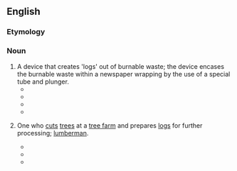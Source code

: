 ==English==

===Etymology===
{{compound|en|log|maker}}

===Noun===
{{en-noun}}

# A device that creates 'logs' out of burnable waste; the device encases the burnable waste within a newspaper wrapping by the use of a special tube and plunger.
#* {{quote-book|en|year=1983 |title=Clean Air - Volume 13, Issues 1-4 |page=108 |passage=The Advertising Standards Authority concluded that the complaint was justified, noting that under the Act, authorisation for fuels produced by the "'''logmaker'''" would be unlikely since manufacture could not be controlled to a sufficient degree to ensure uniform quality of any fuel produced. }}
#* {{quote-book|en|year=2011  |title=Save the planet: 52 brilliant ideas for rescuing our world  |author=Natalia Marshall  |page=93 |ISBN=1908189215 |passage=You need to soak the paper in water, squash it into the '''logmaker''' and squeeze down the handles. }}
#* {{quote-book|en|year=2012 |title=This Cold House: The Simple Science of Energy Efficiency |author=Colin Smith   |page= |ISBN=1421410443 |passage=In fact nowadays, you can buy hand-cranked '''log-makers''' that will compact your newspapers, which are also cellulose, into handy burnable briquettes -- useful if you are miles from recycling facilities. }}
#* {{quote-newsgroup|en|date=May 1, 2014|author=John|title= Paper Log Maker |url=|newsgroup=lowery278trouperide|passage=y'know those paper '''logmakers''' where you soak some newspaper and then put it in a metal box and pull the handles to compress it? I have tried to this. }}
# {{lb|en|UK}} One who [[cut]]s [[tree]]s at a [[tree farm]] and prepares [[log]]s for further processing; [[lumberman]].
#* {{quote-book|en|year=1922 |title=Canada Lumberman and Woodworker - Volume 42 |page=50 |passage=So, on the alert for any sound which might enable him to locate '''logmaker''' or roadcutter who would put him on the track of Angus, he tramped along and it was not long before his attention was rewarded. }}
#* {{quote-book|en|year=1993  |title=Managing New Zealand's Forests for Future Markets |author=John Galbraith |passage=Log making exhibited a workload which could be classified as moderate to heavy because the '''logmaker''' used a chainsaw on the landing. }}
#* {{quote-book|en|year=1997 |title=Woodlot Logging  |passage=A poor '''logmaker''' who managed to achieve 70% of the optimum would be loosing $60 per tree which is $30 per tonne or $18,000 per hectare. }}